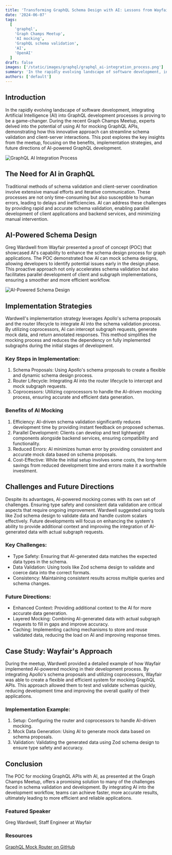 ```yaml
---
title: 'Transforming GraphQL Schema Design with AI: Lessons from Wayfair'
date: '2024-06-07'
tags:
  [
    'graphql',
    'Graph Champs Meetup',
    'AI mocking',
    'GraphQL schema validation',
    'AI',
    'OpenAI'
  ]
draft: false
images: ['/static/images/graphql/graphql_ai-integration_process.png']
summary: 'In the rapidly evolving landscape of software development, integrating Artificial Intelligence (AI) into GraphQL development processes is proving to be a game-changer.'
authors: ['default']
---
```


## Introduction

In the rapidly evolving landscape of software development, integrating Artificial Intelligence (AI) into GraphQL development processes is proving to be a game-changer. During the recent Graph Champs Meetup, experts delved into the potential of using AI for mocking GraphQL APIs, demonstrating how this innovative approach can streamline schema validation and client-server interactions. This post explores the key insights from the meetup, focusing on the benefits, implementation strategies, and future directions of AI-powered GraphQL development.

![GraphQL AI Integration Process](/static/images/graphql/graphql_ai-integration_process.png)

## The Need for AI in GraphQL

Traditional methods of schema validation and client-server coordination involve extensive manual efforts and iterative communication. These processes are not only time-consuming but also susceptible to human errors, leading to delays and inefficiencies. AI can address these challenges by providing rapid and accurate schema validation, enabling parallel development of client applications and backend services, and minimizing manual intervention.

## AI-Powered Schema Design

Greg Wardwell from Wayfair presented a proof of concept (POC) that showcased AI's capability to enhance the schema design process for graph applications. The POC demonstrated how AI can mock schema designs, allowing developers to identify potential issues early in the design phase. This proactive approach not only accelerates schema validation but also facilitates parallel development of client and subgraph implementations, ensuring a smoother and more efficient workflow.

![AI-Powered Schema Design](/static/images/graphql/ai_powered_schema_design_database_graphql_schema.png)

## Implementation Strategies

Wardwell's implementation strategy leverages Apollo's schema proposals and the router lifecycle to integrate AI into the schema validation process. By utilizing coprocessors, AI can intercept subgraph requests, generate mock data, and return annotated responses. This method simplifies the mocking process and reduces the dependency on fully implemented subgraphs during the initial stages of development.

### Key Steps in Implementation:

1. Schema Proposals: Using Apollo's schema proposals to create a flexible and dynamic schema design process.
2. Router Lifecycle: Integrating AI into the router lifecycle to intercept and mock subgraph requests.
3. Coprocessors: Utilizing coprocessors to handle the AI-driven mocking process, ensuring accurate and efficient data generation.

### Benefits of AI Mocking

1. Efficiency: AI-driven schema validation significantly reduces development time by providing instant feedback on proposed schemas.
2. Parallel Development: Clients can develop and test lightweight components alongside backend services, ensuring compatibility and functionality.
3. Reduced Errors: AI minimizes human error by providing consistent and accurate mock data based on schema proposals.
4. Cost-Effective: While the initial setup involves some costs, the long-term savings from reduced development time and errors make it a worthwhile investment.

## Challenges and Future Directions

Despite its advantages, AI-powered mocking comes with its own set of challenges. Ensuring type safety and consistent data validation are critical aspects that require ongoing improvement. Wardwell suggested using tools like Zod schema design to validate data and handle custom scalars effectively. Future developments will focus on enhancing the system's ability to provide additional context and improving the integration of AI-generated data with actual subgraph requests.

### Key Challenges:

- Type Safety: Ensuring that AI-generated data matches the expected data types in the schema.
- Data Validation: Using tools like Zod schema design to validate and coerce data into the correct formats.
- Consistency: Maintaining consistent results across multiple queries and schema changes.

### Future Directions:

- Enhanced Context: Providing additional context to the AI for more accurate data generation.
- Layered Mocking: Combining AI-generated data with actual subgraph requests to fill in gaps and improve accuracy.
- Caching: Implementing caching mechanisms to store and reuse validated data, reducing the load on AI and improving response times.

## Case Study: Wayfair's Approach

During the meetup, Wardwell provided a detailed example of how Wayfair implemented AI-powered mocking in their development process. By integrating Apollo's schema proposals and utilizing coprocessors, Wayfair was able to create a flexible and efficient system for mocking GraphQL APIs. This approach allowed them to test and validate schemas quickly, reducing development time and improving the overall quality of their applications.

### Implementation Example:

1. Setup: Configuring the router and coprocessors to handle AI-driven mocking.
2. Mock Data Generation: Using AI to generate mock data based on schema proposals.
3. Validation: Validating the generated data using Zod schema design to ensure type safety and accuracy.

## Conclusion 

The POC for mocking GraphQL APIs with AI, as presented at the Graph Champs Meetup, offers a promising solution to many of the challenges faced in schema validation and development. By integrating AI into the development workflow, teams can achieve faster, more accurate results, ultimately leading to more efficient and reliable applications.

### Featured Speaker

Greg Wardwell, Staff Engineer at Wayfair

### Resources
[GraphQL Mock Router on GitHub](https://github.com/gwardwell/graphql-mock-router)

<BlogNewsletterForm title="Get twice as much done with a fifth of the code." />
